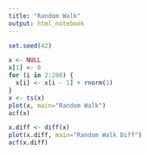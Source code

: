 ```yaml
---
title: "Random Walk"
output: html_notebook
---
```


```r
set.seed(42)
```

```r
x <- NULL
x[1] <- 0
for (i in 2:200) {
  x[i] <- x[i - 1] + rnorm(1)
}
x <- ts(x)
plot(x, main="Random Walk")
acf(x)
```


```r
x.diff <- diff(x)
plot(x.diff, main="Random Walk Diff")
acf(x.diff)
```



